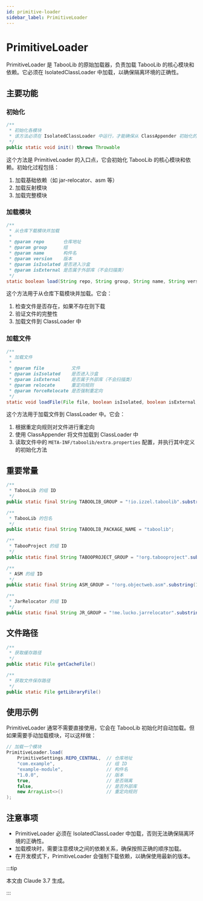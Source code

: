```yaml
---
id: primitive-loader
sidebar_label: PrimitiveLoader
---
```


# PrimitiveLoader

PrimitiveLoader 是 TabooLib 的原始加载器，负责加载 TabooLib 的核心模块和依赖。它必须在 IsolatedClassLoader 中加载，以确保隔离环境的正确性。

## 主要功能

### 初始化

```java
/**
 * 初始化各模块
 * 该方法必须在 IsolatedClassLoader 中运行，才能确保从 ClassAppender 初始化的 TabooLib 类为隔离状态
 */
public static void init() throws Throwable
```

这个方法是 PrimitiveLoader 的入口点，它会初始化 TabooLib 的核心模块和依赖。初始化过程包括：

1. 加载基础依赖（如 jar-relocator、asm 等）
2. 加载反射模块
3. 加载完整模块

### 加载模块

```java
/**
 * 从仓库下载模块并加载
 *
 * @param repo       仓库地址
 * @param group      组
 * @param name       构件名
 * @param version    版本
 * @param isIsolated 是否进入沙盒
 * @param isExternal 是否属于外部库（不会扫描类）
 */
static boolean load(String repo, String group, String name, String version, boolean isIsolated, boolean isExternal, List<String[]> relocate)
```

这个方法用于从仓库下载模块并加载。它会：

1. 检查文件是否存在，如果不存在则下载
2. 验证文件的完整性
3. 加载文件到 ClassLoader 中

### 加载文件

```java
/**
 * 加载文件
 *
 * @param file          文件
 * @param isIsolated    是否进入沙盒
 * @param isExternal    是否属于外部库（不会扫描类）
 * @param relocate      重定向规则
 * @param forceRelocate 是否强制重定向
 */
static void loadFile(File file, boolean isIsolated, boolean isExternal, List<String[]> relocate, boolean forceRelocate) throws Throwable
```

这个方法用于加载文件到 ClassLoader 中。它会：

1. 根据重定向规则对文件进行重定向
2. 使用 ClassAppender 将文件加载到 ClassLoader 中
3. 读取文件中的 `META-INF/taboolib/extra.properties` 配置，并执行其中定义的初始化方法

## 重要常量

```java
/**
 * TabooLib 的组 ID
 */
public static final String TABOOLIB_GROUP = "!io.izzel.taboolib".substring(1);

/**
 * TabooLib 的包名
 */
public static final String TABOOLIB_PACKAGE_NAME = "taboolib";

/**
 * TabooProject 的组 ID
 */
public static final String TABOOPROJECT_GROUP = "!org.tabooproject".substring(1);

/**
 * ASM 的组 ID
 */
public static final String ASM_GROUP = "!org.objectweb.asm".substring(1);

/**
 * JarRelocator 的组 ID
 */
public static final String JR_GROUP = "!me.lucko.jarrelocator".substring(1);
```

## 文件路径

```java
/**
 * 获取缓存路径
 */
public static File getCacheFile()

/**
 * 获取文件保存路径
 */
public static File getLibraryFile()
```

## 使用示例

PrimitiveLoader 通常不需要直接使用，它会在 TabooLib 初始化时自动加载。但如果需要手动加载模块，可以这样做：

```java
// 加载一个模块
PrimitiveLoader.load(
    PrimitiveSettings.REPO_CENTRAL,  // 仓库地址
    "com.example",                   // 组 ID
    "example-module",                // 构件名
    "1.0.0",                         // 版本
    true,                            // 是否隔离
    false,                           // 是否外部库
    new ArrayList<>()                // 重定向规则
);
```

## 注意事项

- PrimitiveLoader 必须在 IsolatedClassLoader 中加载，否则无法确保隔离环境的正确性。
- 加载模块时，需要注意模块之间的依赖关系，确保按照正确的顺序加载。
- 在开发模式下，PrimitiveLoader 会强制下载依赖，以确保使用最新的版本。

:::tip

本文由 Claude 3.7 生成。

:::
